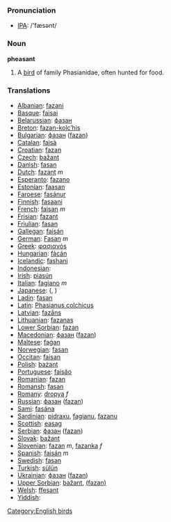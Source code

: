 === Pronunciation ===
*[[w:IPA|IPA]]: /'fæsənt/

=== Noun ===

'''pheasant'''

# A [[bird]] of family Phasianidae, often hunted for food.

=== Translations ===

*[[Albanian]]: [[fazani]]
*[[Basque]]: [[faisai]]
*[[Belarussian]]: [[фазан]]
*[[Breton]]: [[fazan-kolc’his]]
*[[Bulgarian]]: [[фазан]] ([[fazan]])
*[[Catalan]]: [[faisà]]
*[[Croatian]]: [[fazan]]
*[[Czech]]: [[bažant]]
*[[Danish]]: [[fasan]]
*[[Dutch]]: [[fazant]] ''m''
*[[Esperanto]]: [[fazano]]
*[[Estonian]]: [[faasan]]
*[[Faroese]]: [[fasánur]]
*[[Finnish]]: [[fasaani]]
*[[French]]: [[faisan]] ''m''
*[[Frisian]]: [[fazant]]
*[[Friulian]]: [[fasan]]
*[[Gallegan]]: [[faisán]]
*[[German]]: [[Fasan]] ''m''
*[[Greek]]: [[φασιανόs]] '' ''
*[[Hungarian]]: [[fácán]]
*[[Icelandic]]: [[fashani]]
*[[Indonesian]]: [[]]
*[[Irish]]: [[piasún]]
*[[Italian]]: [[fagiano]] ''m''
*[[Japanese]]: [[]] ([[]], )
*[[Ladin]]: [[fasan]]
*[[Latin]]: [[Phasianus colchicus]] '' ''
*[[Latvian]]: [[fazāns]]
*[[Lithuanian]]: [[fazanas]]
*[[Lower Sorbian]]: [[fazan]]
*[[Macedonian]]: [[фазан]] ([[fazan]])
*[[Maltese]]: [[faġan]]
*[[Norwegian]]: [[fasan]]
*[[Occitan]]: [[faisan]]
*[[Polish]]: [[bażant]] '' ''
*[[Portuguese]]: [[faisăo]]
*[[Romanian]]: [[fazan]]
*[[Romansh]]: [[fasan]]
*[[Romany]]: [[dropya]] ''f''
*[[Russian]]: [[фазан]] ([[fazan]]) '' ''
*[[Sami]]: [[fasána]]
*[[Sardinian]]: [[pidraxu]], [[fagianu]], [[fazanu]]
*[[Scottish]]: [[easag]]
*[[Serbian]]: [[фазан]] ([[fazan]])
*[[Slovak]]: [[bažant]]
*[[Slovenian]]: [[fazan]] ''m'', [[fazanka]] ''f''
*[[Spanish]]: [[faisán]] ''m''
*[[Swedish]]: [[fasan]]
*[[Turkish]]: [[sülün]]
*[[Ukrainian]]: [[фазан]] ([[fazan]])
*[[Upper Sorbian]]: [[bažant]], [[(fazan)]]
*[[Welsh]]: [[ffesant]]
*[[Yiddish]]: [[]]

[[Category:English birds]]